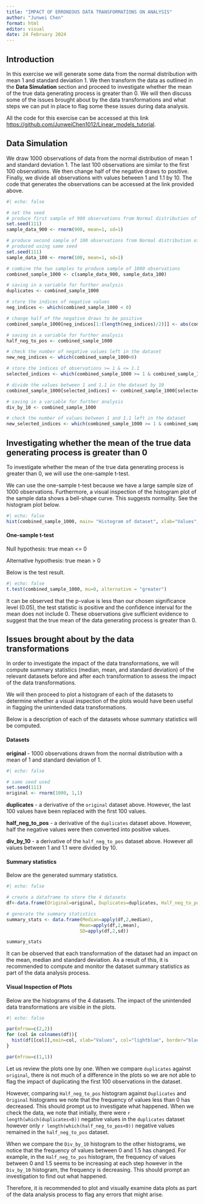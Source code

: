 ```yaml
---
title: "IMPACT OF ERRONEOUS DATA TRANSFORMATIONS ON ANALYSIS"
author: "Junwei Chen"
format: html
editor: visual
date: 24 February 2024
---
```


## Introduction

In this exercise we will generate some data from the normal distribution with mean 1 and standard deviation 1. We then transform the data as outlined in the **Data Simulation** section and proceed to investigate whether the mean of the true data generating process is greater than 0. We will then discuss some of the issues brought about by the data transformations and what steps we can put in place to flag some these issues during data analysis.

All the code for this exercise can be accessed at this link <https://github.com/JunweiChen1012/Linear_models_tutorial>.

## Data Simulation

We draw 1000 observations of data from the normal distribution of mean 1 and standard deviation 1. The last 100 observations are similar to the first 100 observations. We then change half of the negative draws to positive. Finally, we divide all observations with values between 1 and 1.1 by 10. The code that generates the observations can be accessed at the link provided above.

```r
#| echo: false

# set the seed
# produce first sample of 900 observations from Normal distribution of mean 1 and sd 1
set.seed(111)
sample_data_900 <- rnorm(900, mean=1, sd=1)

# produce second sample of 100 observations from Normal distribution of mean 1 and sd 1
# produced using same seed
set.seed(111)
sample_data_100 <- rnorm(100, mean=1, sd=1)

# combine the two samples to produce sample of 1000 observations
combined_sample_1000 <- c(sample_data_900, sample_data_100)

# saving in a variable for further analysis
duplicates <- combined_sample_1000

# store the indices of negative values
neg_indices <- which(combined_sample_1000 < 0)

# change half of the negative draws to be positive
combined_sample_1000[neg_indices[1:(length(neg_indices)/2)]] <- abs(combined_sample_1000[neg_indices[1:(length(neg_indices)/2)]])

# saving in a variable for further analysis
half_neg_to_pos <- combined_sample_1000

# check the number of negative values left in the dataset
new_neg_indices <- which(combined_sample_1000<0)

# store the indices of observations >= 1 & <= 1.1
selected_indices <- which(combined_sample_1000 >= 1 & combined_sample_1000 <= 1.1)

# divide the values between 1 and 1.1 in the dataset by 10
combined_sample_1000[selected_indices] <- combined_sample_1000[selected_indices]/10

# saving in a variable for further analysis
div_by_10 <- combined_sample_1000

# check the number of values between 1 and 1.1 left in the dataset
new_selected_indices <- which(combined_sample_1000 >= 1 & combined_sample_1000 <= 1.1)

```

## Investigating whether the mean of the true data generating process is greater than 0

To investigate whether the mean of the true data generating process is greater than 0, we will use the one-sample t-test.

We can use the one-sample t-test because we have a large sample size of 1000 observations. Furthermore, a visual inspection of the histogram plot of the sample data shows a bell-shape curve. This suggests normality. See the histogram plot below.

```r
#| echo: false
hist(combined_sample_1000, main= "Histogram of dataset", xlab="Values", col="lightblue", border="black")
```

#### One-sample t-test

Null hypothesis: true mean \<= 0

Alternative hypothesis: true mean \> 0

Below is the test result.

```r
#| echo: false
t.test(combined_sample_1000, mu=0, alternative = "greater")
```

It can be observed that the p-value is less than our chosen significance level (0.05), the test statistic is positive and the confidence interval for the mean does not include 0. These observations give sufficient evidence to suggest that the true mean of the data generating process is greater than 0.

## Issues brought about by the data transformations

In order to investigate the impact of the data transformations, we will compute summary statistics (median, mean, and standard deviation) of the relevant datasets before and after each transformation to assess the impact of the data transformations.

We will then proceed to plot a histogram of each of the datasets to determine whether a visual inspection of the plots would have been useful in flagging the unintended data transformations.

Below is a description of each of the datasets whose summary statistics will be computed.

#### Datasets

**original** - 1000 observations drawn from the normal distribution with a mean of 1 and standard deviation of 1.

```r
#| echo: false

# same seed used
set.seed(111)
original <- rnorm(1000, 1,1)
```

**duplicates** - a derivative of the `original` dataset above. However, the last 100 values have been replaced with the first 100 values.

**half_neg_to_pos** - a derivative of the `duplicates` dataset above. However, half the negative values were then converted into positive values.

**div_by_10** - a derivative of the `half_neg_to_pos` dataset above. However all values between 1 and 1.1 were divided by 10.

#### Summary statistics

Below are the generated summary statistics.

```r
#| echo: false

# create a dataframe to store the 4 datasets
df<-data.frame(Original=original, Duplicates=duplicates, Half_neg_to_pos=half_neg_to_pos, Div_by_10=div_by_10)

# generate the summary statistics
summary_stats <- data.frame(Median=apply(df,2,median),
                           Mean=apply(df,2,mean),
                           SD=apply(df,2,sd))

summary_stats
```

It can be observed that each transformation of the dataset had an impact on the mean, median and standard deviation. As a result of this, it is recommended to compute and monitor the dataset summary statistics as part of the data analysis process.

#### Visual Inspection of Plots

Below are the histograms of the 4 datasets. The impact of the unintended data transformations are visible in the plots.

```r
#| echo: false

par(mfrow=c(2,2))
for (col in colnames(df)){
  hist(df[[col]],main=col, xlab="Values", col="lightblue", border="black")
}

par(mfrow=c(1,1))
```

Let us review the plots one by one. When we compare `duplicates` against `original`, there is not much of a difference in the plots so we are not able to flag the impact of duplicating the first 100 observations in the dataset.

However, comparing `Half_neg_to_pos` histogram against `Duplicates` and `Original` histograms we note that the frequency of values less than 0 has decreased. This should prompt us to investigate what happened. When we check the data, we note that initially, there were `r length(which(duplicates<0))` negative values in the `duplicates` dataset however only `r length(which(half_neg_to_pos<0))` negative values remained in the `half_neg_to_pos` dataset.

When we compare the `Div_by_10` histogram to the other histograms, we notice that the frequency of values between 0 and 1.5 has changed. For example, in the `Half_neg_to_pos` histogram, the frequency of values between 0 and 1.5 seems to be increasing at each step however in the `Div_by_10` histogram, the frequency is decreasing. This should prompt an investigation to find out what happened.

Therefore, it is recommended to plot and visually examine data plots as part of the data analysis process to flag any errors that might arise.
